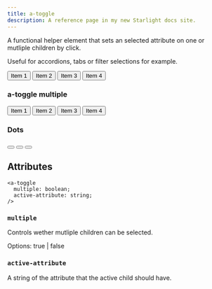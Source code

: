 ```yaml
---
title: a-toggle
description: A reference page in my new Starlight docs site.
---
```



A functional helper element that sets an selected attribute on one or mutliple children by click.

Useful for accordions, tabs or filter selections for example.

<div class="not-content">
  <a-toggle class="default">
    <button>Item 1</button>
    <button>Item 2</button>
    <button>Item 3</button>
    <button>Item 4</button>
  </a-toggle>
</div>

### a-toggle multiple

<div class="not-content">
  <a-toggle class="multiple" multiple>
    <button>Item 1</button>
    <button>Item 2</button>
    <button>Item 3</button>
    <button>Item 4</button>
  </a-toggle>
</div>

### Dots

<div class="not-content">
  <a-toggle class="dots">
    <button></button>
    <button></button>
    <button></button>
  </a-toggle>
</div>

## Attributes

```tsx
<a-toggle
  multiple: boolean;
  active-attribute: string;
/>
```

### `multiple`

Controls wether mutliple children can be selected.

Options: true | false

### `active-attribute`

A string of the attribute that the active child should have.
